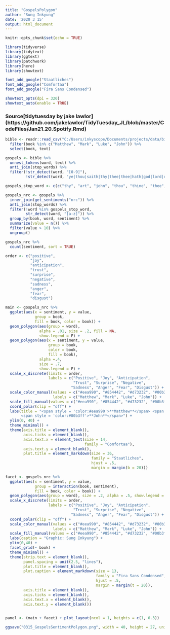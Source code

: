 ```yaml
---
title: "GospelsPolygon"
author: "Sung Inkyung"
date: '2020 3 15'
output: html_document
---
```


```r
knitr::opts_chunk$set(echo = TRUE)
```

```r
library(tidyverse)
library(tidytext)
library(ggtext)
library(patchwork)
library(here)
library(showtext)

font_add_google("Staatliches")
font_add_google("Comfortaa")
font_add_google("Fira Sans Condensed")

showtext_opts(dpi = 320)
showtext_auto(enable = TRUE)

```
### Source[tidytuesday by jake lawlor] (https://github.com/jakelawlor/TidyTuesday_JL/blob/master/CodeFiles/Jan21.20.Spotify.Rmd)

```r
bible <- readr::read_csv("C:/Users/inkyscope/Documents/projects/data/bible_kjv_new.csv") %>% 
  filter(book %in% c("Matthew", "Mark", "Luke", "John")) %>% 
  select(book, text)

gospels <- bible %>% 
  unnest_tokens(word, text) %>% 
  anti_join(stop_words) %>% 
  filter(!str_detect(word, "[0-9]"),
         !str_detect(word, "ye|thou|saith|thy|thee|thee|hath|god|lord|dai|jesus|son|father")) 
```


```r
gospels_stop_word <- c(c("thy", "art", "john", "thou", "thine", "thee", "hast", "hath", "lord", "god", "ye", "yea"))

gospels_nrc <- gospels %>% 
  inner_join(get_sentiments("nrc")) %>% 
  anti_join(stop_words) %>% 
  filter(!word %in% gospels_stop_word,
         str_detect(word, "[a-z]")) %>% 
  group_by(book, word, sentiment) %>% 
  summarize(value = n()) %>% 
  filter(value > 10) %>% 
  ungroup()

gospels_nrc %>% 
  count(sentiment, sort = TRUE)
```


```r
order <- c("positive",
           "joy",
           "anticipation",
           "trust",
           "surprise",
           "negative",
           "sadness",
           "anger",
           "fear",
           "disgust")
```
  
  
```r
main <- gospels_nrc %>% 
  ggplot(aes(x = sentiment, y = value, 
             group = book,
             fill = book, color = book)) +
  geom_polygon(aes(group = word),
               alpha = .01, size = .2, fill = NA,
               show.legend = F) +
  geom_polygon(aes(x = sentiment, y = value, 
                   group = book, 
                   color = book, 
                   fill = book),
               alpha =.4,
               size = .7, 
               show.legend = F) +
  scale_x_discrete(limits = order,
                   labels = c("Positive", "Joy", "Anticipation",
                              "Trust", "Surprise", "Negative",
                             "Sadness", "Anger", "Fear", "Disgust")) +
  scale_color_manual(values = c("#eea990", "#854442", "#d73232", "#00b3ff" ),
                     labels = c("Matthew", "Mark", "Luke", "John")) + 
  scale_fill_manual(values = c("#eea990", "#854442", "#d73232", "#00b3ff" )) +
  coord_polar(clip = "off") +
  labs(title = "<span style = 'color:#eea990'>**Matthew**</span> <span style = 'color:#854442'>**Mark**</span> <span style = 'color:#d73232'>**Luke**</span>
       <span style = 'color:#00b3ff'>**John**</span>") +
  ylim(0, 40) +
  theme_minimal() +
  theme(axis.title = element_blank(),
        axis.ticks = element_blank(),
        axis.text.x = element_text(size = 14,
                                   family = "Comfortaa"),
        axis.text.y = element_blank(),
        plot.title = element_markdown(size = 36,
                                      family = "Staatliches",
                                      hjust = .5,
                                      margin = margin(b = 20)))

```

```r
facet <- gospels_nrc %>% 
  ggplot(aes(x = sentiment, y = value,
             group = interaction(book, sentiment),
             fill = book, color = book)) +
  geom_polygon(aes(group = word), size = .2, alpha = .5, show.legend = F) +
  scale_x_discrete(limits = order,
                   labels = c("Positive", "Joy", "Anticipation",
                              "Trust", "Surprise", "Negative",
                             "Sadness", "Anger", "Fear", "Disgust")) +
  coord_polar(clip = "off") +
  scale_color_manual(values = c("#eea990", "#854442", "#d73232", "#00b3ff"),
                     labels = c("Matthew", "Mark", "Luke", "John")) + 
  scale_fill_manual(values = c("#eea990", "#854442", "#d73232", "#00b3ff")) +
  labs(caption = "Graphic: Sung Inkyung") +
  ylim(0,40) +
  facet_grid(~ book) +
  theme_minimal() +
  theme(strip.text = element_blank(),
        panel.spacing = unit(2.5, "lines"),
        plot.title = element_blank(),
        plot.caption = element_markdown(size = 13,
                                        family = "Fira Sans Condensed",
                                        hjust = .5,
                                        margin = margin(t = 20)),
        axis.title = element_blank(),
        axis.ticks = element_blank(),
        axis.text.x = element_blank(),
        axis.text.y = element_blank()) 
  
```

```r
panel <- (main + facet) + plot_layout(ncol = 1, heights = c(1, 0.3))

ggsave("0315_GospelsSentimentPolygon.png", width = 40, height = 27, units = "cm")
```

